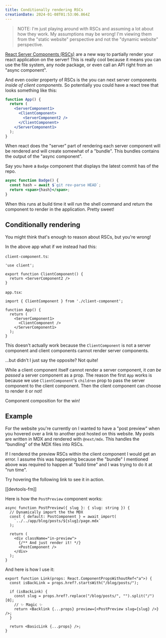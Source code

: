 ```yaml
---
title: Conditionally rendering RSCs
creationDate: 2024-01-08T01:53:06.864Z
---
```


<PostHeader slug="conditionally-rendering-rscs" />

> NOTE: I'm just playing around with RSCs and assuming a lot about how they work. My assumptions may be wrong!
> I'm viewing them from the "static website" perspective and not the "dynamic website" perspective.

[React Server Components (RSCs)](https://react.dev/blog/2023/03/22/react-labs-what-we-have-been-working-on-march-2023#react-server-components) are a new way to partially render your react application on the server!
This is really cool because it means you can use the file system, any node package, or even call an API right from an "async component".

And even cooler property of RSCs is the you can next server components _inside of client components_. 
So potentially you could have a react tree that looks something like this:

```jsx
function App() {
  return (
    <ServerComponent1>
      <ClientComponent>
        <ServerComponent2 />
      </ClientComponent>
    </ServerComponent1>
  );
}
```

When react does the "server" part of rendering each server component will be rendered and will create somewhat of a "bundle".
This bundles contains the output of the "async component".

Say you have a `Badge` component that displays the latest commit has of the repo.

```jsx
async function Badge() {
  const hash = await $`git rev-parse HEAD`;
  return <span>{hash}</span>;
}
```

When this runs at build time it will run the shell command and return the component to render in the application.
Pretty sweet!

## Conditionally rendering

You might think that's enough to reason about RSCs, but you're wrong!

In the above app what if we instead had this:

`client-component.ts`:

```tsx
'use client';

export function ClientComponent() {
  return <ServerComponent2 />
}
```

`app.tsx`:

```tsx
import { ClientComponent } from './client-component';

function App() {
  return (
    <ServerComponent1>
      <ClientComponent />
    </ServerComponent1>
  );
}
```

This doesn't actually work because the `ClientComponent` is not a server component and client components cannot render server components.

...but didn't I just say the opposite? Not quite!

While a client component itself cannot render a server component, it _can be passed_ a server component as a prop.
The reason the first `App` works is because we use `ClientComponent`'s `children` prop to pass the server component to the client component.
Then the client component can choose to render it or not!

Component composition for the win!

## Example

For the website you're currently on I wanted to have a "post preview" when you hovered over a link to another post hosted on this website.
My posts are written in MDX and rendered with `@next/mdx`.
This handles the "bundling" of the MDX files into RSCs.

If I rendered the preview RSCs within the client component I would get an error.
I assume this was happening because the "bundle" I mentioned above was required to happen at "build time" and I was trying to do it at "run time".

Try hovering the following link to see it in action.

[[devtools-fm]]

Here is how the `PostPreview` component works:

```tsx
async function PostPreview({ slug }: { slug: string }) {
  // Dynamically import the the MDX
  const { default: PostComponent } = await import(
    `../../app/blog/posts/${slug}/page.mdx`
  );

  return (
    <div className="in-preview">
      {/** And just render it! */}
      <PostComponent />
    </div>
  );
}
```

And here is how I use it:

```tsx
export function Link(props: React.ComponentPropsWithoutRef<"a">) {
  const isBackLink = props.href?.startsWith("/blog/posts/");

  if (isBackLink) {
    const slug = props.href?.replace("/blog/posts/", "").split("/")[0];
    // ✨ Magic ✨
    return <Backlink {...props} preview={<PostPreview slug={slug} />} />;
  }

  return <BasicLink {...props} />;
}
```

<BackLinks slug="conditionally-rendering-rscs" />
